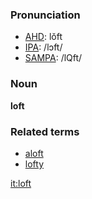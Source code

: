===Pronunciation===
*[[w:AHD|AHD]]: lŏft
*[[w:IPA|IPA]]: /lɔft/
*[[w:SAMPA|SAMPA]]: /lQft/

===Noun===
'''loft'''

===Related terms===
*[[aloft]]
*[[lofty]]

[[it:loft]]